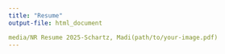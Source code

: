 ```yaml
---
title: "Resume"
output-file: html_document

media/NR Resume 2025-Schartz, Madi(path/to/your-image.pdf)
---
```

